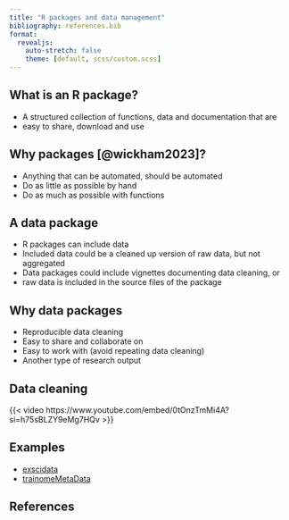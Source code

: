 ```yaml
---
title: "R packages and data management"
bibliography: references.bib
format:
  revealjs:
    auto-stretch: false
    theme: [default, scss/custom.scss]
---
```


## What is an R package?

::: {.incremental}

- A structured collection of functions, data and documentation that are
- easy to share, download and use

:::


## Why packages [@wickham2023]?

::: {.incremental}

- Anything that can be automated, should be automated
- Do as little as possible by hand
- Do as much as possible with functions

:::

## A data package

::: {.incremetal}

- R packages can include data
- Included data could be a cleaned up version of raw data, but not aggregated
- Data packages could include vignettes documenting data cleaning, or
- raw data is included in the source files of the package

:::

## Why data packages

::: {.incremental}
- Reproducible data cleaning
- Easy to share and collaborate on 
- Easy to work with (avoid repeating data cleaning)
- Another type of research output

:::

## Data cleaning 

{{< video https://www.youtube.com/embed/0tOnzTmMi4A?si=h75sBLZY9eMg7HQv >}}


## Examples

- [exscidata](https://github.com/dhammarstrom/exscidata)
- [trainomeMetaData](https://github.com/trainome/trainomeMetaData)


## References


